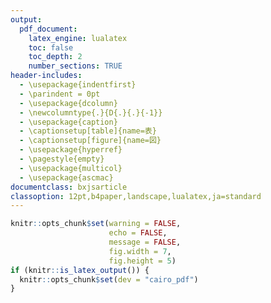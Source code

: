 ```yaml
---
output:
  pdf_document:
    latex_engine: lualatex
    toc: false
    toc_depth: 2
    number_sections: TRUE
header-includes:
  - \usepackage{indentfirst}
  - \parindent = 0pt
  - \usepackage{dcolumn}
  - \newcolumntype{.}{D{.}{.}{-1}}
  - \usepackage{caption}
  - \captionsetup[table]{name=表}
  - \captionsetup[figure]{name=図}
  - \usepackage{hyperref}
  - \pagestyle{empty}
  - \usepackage{multicol}
  - \usepackage{ascmac}
documentclass: bxjsarticle
classoption: 12pt,b4paper,landscape,lualatex,ja=standard
---
```


```r
knitr::opts_chunk$set(warning = FALSE, 
                      echo = FALSE, 
                      message = FALSE,
                      fig.width = 7,
                      fig.height = 5)
if (knitr::is_latex_output()) {
  knitr::opts_chunk$set(dev = "cairo_pdf")
}
```
\renewcommand{\thefootnote}{}

\begin{flushleft}
\noindent
\large
多項式の乗法 No.1
\end{flushleft}

\begin{flushright}
名前（\hspace{50mm}）
\end{flushright}

\vspace{1mm}
\hrule

\begin{multicols}{2}

\begin{itembox}[l]{展開の公式}
\begin{align*}
  (x + a)(x + b) &= x^2 + (a + b)x + ab \\
  (x + a)^2 &= x^2 + 2ax + a^2 \\
  (x - a)^2 &= x^2 - 2ax + a^2 \\
  (x + a)(x - a) &= x^2 - a^2
\end{align*}
\end{itembox}

教科書pp.15 - 例3 

$(a + 3)(a + 2b - 4)$
\vspace{20mm}

問3. 次の式を展開しなさい。

(1) $(a + 1)(a - b + 2)$ \hspace{30mm} (2) $(2x + y - 1)(5x - 3y)$

\vspace{25mm}

教科書pp.17

例2. $(x + 2)(x + 7)$ を展開してみよう。

\vspace{20mm}

問1. 次の式を公式1の$a$と$b$にあたる数を考えて展開しなさい。

(1) $(x + 3)(x + 6)$ \hspace{30mm} (2) $(x + 1)(x - 3)$

\vspace{20mm}

問2. 次の式を展開しなさい。

(1) $(x + 1)(x + 2)$ \hspace{30mm} (2) $(x + 6)(x - 2)$

\vspace{25mm}

(3) $(x - 3)(x - 4)$ \hspace{30mm} (4) $(y + 3)(y + 5)$

\vspace{25mm}

(5) $(a - 8)(a - 7)$ \hspace{30mm} (6) $(x - 6) (x + 5)$

\vspace{25mm}

(7) $(x - 0.2)(x + 0.4)$ \hspace{30mm} (8) $(y - \frac{2}{3})(y + \frac{1}{3})$
\vspace{25mm}

\end{multicols}


\begin{flushleft}
\noindent
\large
多項式の乗法 No.2
\end{flushleft}

\begin{flushright}
名前（\hspace{50mm}）
\end{flushright}

\vspace{1mm}
\hrule

\begin{multicols}{2}

教科書pp.18 - 例3

(1) $(x + 3)^2$を展開してみよう。

\vspace{20mm}

(2) $(x - 8)^2$を展開してみよう。

\vspace{20mm}

問3. 次の式を展開しなさい。

(1) $(x + 6)^2$ \hspace{30mm} (2) $(a + 9)^2$ 

\vspace{25mm}

(3) $(x - 5)^2$ \hspace{30mm} (4) $(y - 7)^2$

\vspace{25mm}

(5) $(x + \frac{1}{3})^2$ \hspace{30mm} (6) $(a - b)^2$

\vspace{25mm}

教科書pp.19 - 例4

$(x + 6)(x - 6)$を展開してみよう。

\vspace{20mm}

問4. 次の式を展開しなさい。

(1) $(x + 3)(x - 3)$ \hspace{30mm} (2) $(x - 5)(x + 5)$

\vspace{25mm}

(3) $(x + \frac{1}{3})(x - \frac{1}{3})$ \hspace{30mm} (4) $(2 + x)(2 - x)$

\vspace{25mm} 

(5) $(a + b)(a - b)$

\vspace{25mm}

\end{multicols}
\newpage

\begin{flushleft}
\noindent
\large
多項式の乗法 No.3
\end{flushleft}

\begin{flushright}
名前（\hspace{50mm}）
\end{flushright}

\vspace{1mm}
\hrule

\begin{multicols}{2}

問5. 次の式を展開しなさい。

(1) $(x - 4)^2$ \hspace{30mm} (2) $(x - 6)(x + 4)$ 

\vspace{25mm}

(3) $(x + 7)(x - 7)$ \hspace{30mm} (4) $(a + b)^2$ 

\vspace{25mm}

(5) $(x + 6)(x + 2)$ \hspace{30mm} (6) $(8 + a)^2$

\vspace{25mm}

(7) $(a - 2)(a + 5)$ \hspace{30mm} (8) $(x - 9)(9 + x)$

\vspace{25mm}

教科書pp.20 - Q

$(2x + 1)(2x + 3)$を展開してみましょう。

\columnbreak

問6. 次の式を展開しなさい。

(1) $(3x - 4)(3x - 2)$ \hspace{30mm} (2) $(-4a + 3)(-4a - 6)$

\vspace{25mm}

例5. $(2x - 3y)^2$を展開しなさい。

\vspace{20mm}

問7. 次の式を展開しなさい。

(1) $(5x + 2)^2$ \hspace{30mm} (2) $(3x - 4y)^2$

\vspace{25mm}

(3) $(6x + 7)(6x - 7)$ \hspace{30mm} (4) $(7a - 4b)(7a + 4b)$

\vspace{25mm}

\end{multicols}





















































